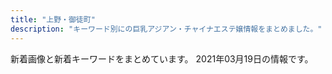 ```yaml
---
title: "上野・御徒町"
description: "キーワード別にの巨乳アジアン・チャイナエステ嬢情報をまとめました。"
---
```


新着画像と新着キーワードをまとめています。
2021年03月19日の情報です。

<DmmAffiliateIns />
<KeywordTable
  shops={
    [
    {
        "station": "\u6d45\u8349\u99c5",
        "img_links": [
            "http://www.iyashinoie.mensest.com/img/nav-006.png",
            "http://www.iyashinoie.mensest.com/img/tel.png",
            "http://www.iyashinoie.mensest.com/img/nav-002.png",
            "http://www.iyashinoie.mensest.com/img/stt.jpg",
            "http://www.iyashinoie.mensest.com/img/nav-004.png",
            "http://www.iyashinoie.mensest.com/files/003.jpg",
            "http://www.iyashinoie.mensest.com/img/stb.jpg",
            "http://www.iyashinoie.mensest.com/img/nav-003.png",
            "http://www.iyashinoie.mensest.com/img/nav-001.png",
            "http://www.iyashinoie.mensest.com/img/nav-005.png",
            "http://www.iyashinoie.mensest.com/img/top01.png",
            "http://www.iyashinoie.mensest.com/files/001.jpg",
            "http://www.iyashinoie.mensest.com/files/002.jpg"
        ],
        "name": "\u7652\u3057\u306e\u5bb6",
        "url": "http://www.iyashinoie.mensest.com/",
        "keywords": {
            "87": 1,
            "C": 1,
            "86": 2,
            "D": 2
        }
    },
    {
        "name": "\u7652\u3057\u5c4b",
        "url": "https://u-este.com/",
        "keywords": {},
        "station": "JR\u5fa1\u5f92\u753a\u99c5\u5317\u53e3",
        "img_links": []
    },
    {
        "url": "http://www.itoshii.tokyo/",
        "img_links": [],
        "keywords": {},
        "name": "\u30d5\u30a1\u30f3\u30bf\u30b8\u30fc",
        "station": "JR\u5fa1\u5f92\u753a\u99c5\u5317\u53e3"
    },
    {
        "img_links": [
            "http://tubakihime.link/_src/25669/2.jpg",
            "http://tubakihime.link/_src/25675/5.jpg",
            "http://tubakihime.link/_src/25931/img20210316144121946529.jpg",
            "http://tubakihime.link/_src/25923/wechatimg304.jpg",
            "http://tubakihime.link/_src/25929/wechatimg301.jpg",
            "http://tubakihime.link/_src/25667/1.jpg",
            "http://tubakihime.link/_src/25639/2.jpg",
            "http://tubakihime.link/_src/25652/img20210316144121947863.jpg",
            "http://tubakihime.link/_src/25651/wechatimg304.jpg",
            "http://tubakihime.link/_src/25689/cam.jpg",
            "http://tubakihime.link/_src/25673/4.jpg",
            "http://tubakihime.link/_src/25637/1.jpg",
            "http://tubakihime.link/_src/25688/cam.jpg",
            "http://tubakihime.link/_src/25709/wechatimg304.jpg",
            "http://tubakihime.link/_src/25853/img20210316144121946529.jpg",
            "http://tubakihime.link/_src/25711/img20210316144121947863.jpg",
            "http://tubakihime.link/_src/25680/cam.jpg",
            "http://tubakihime.link/_src/25645/5.jpg",
            "http://tubakihime.link/_src/25647/6.jpg",
            "http://tubakihime.link/_src/25932/img20210316144121946529.jpg",
            "http://tubakihime.link/_src/25695/wechatimg304.jpg",
            "http://tubakihime.link/_src/25935/wechatimg313.jpg",
            "http://tubakihime.link/_src/25925/img20210316144121947863.jpg",
            "http://tubakihime.link/_src/25749/img20210316144121946529.jpg",
            "http://tubakihime.link/_src/25677/6.jpg",
            "http://tubakihime.link/_src/25937/wechatimg318.png",
            "http://tubakihime.link/_src/25752/img20210316144121946529.jpg",
            "http://tubakihime.link/_src/25696/img20210316144121947863.jpg",
            "http://tubakihime.link/_src/25857/wechatimg301.jpg",
            "http://tubakihime.link/_src/25758/int2.png",
            "http://tubakihime.link/_src/25928/wechatimg301.jpg",
            "http://tubakihime.link/_src/25643/4.jpg",
            "http://tubakihime.link/_src/25854/cam.jpg",
            "http://tubakihime.link/_src/25918/wechatimg301.jpg",
            "http://tubakihime.link/_src/25924/wechatimg304.jpg",
            "http://tubakihime.link/_src/25671/3.jpg",
            "http://tubakihime.link/_src/25926/img20210316144121947863.jpg",
            "http://tubakihime.link/_src/25858/wechatimg301.jpg",
            "http://tubakihime.link/_src/25641/3.jpg"
        ],
        "name": "HEAVEN\u30fb\u30d8\u30d6\u30f3",
        "station": "\u6e6f\u5cf6\u99c52\u756a",
        "keywords": {},
        "url": "http://tubakihime.link/"
    },
    {
        "station": "\u6d45\u8349\u99c52\u756a\u51fa\u53e3",
        "name": "\u9db4",
        "url": "http://th20.com/turu/",
        "keywords": {
            "C": 7
        },
        "img_links": [
            "http://th20.com/turu/images/mobile.jpg"
        ]
    },
    {
        "keywords": {
            "C": 11,
            "84": 4,
            "87": 8,
            "D": 12,
            "86": 4
        },
        "station": "JR\u4e0a\u91ce\u99c5\u6d45\u8349\u53e3",
        "img_links": [
            "http://www.iyashinoie-ueno.com/files/014.jpg",
            "http://www.iyashinoie-ueno.com/images/end.jpg",
            "http://www.iyashinoie-ueno.com/files/019.jpg",
            "http://www.iyashinoie-ueno.com/files/019-02.jpg",
            "http://www.iyashinoie-ueno.com/images/newgirls_top.jpg",
            "http://www.iyashinoie-ueno.com/files/001-02.jpg",
            "http://www.iyashinoie-ueno.com/files/018-02.jpg",
            "http://www.iyashinoie-ueno.com/files/014-02.jpg",
            "http://www.iyashinoie-ueno.com/images/pick1.jpg",
            "http://www.iyashinoie-ueno.com/images/staff_top.jpg",
            "http://www.iyashinoie-ueno.com/files/001.jpg",
            "http://www.iyashinoie-ueno.com/images/top2.jpg",
            "http://www.iyashinoie-ueno.com/images/mobile.jpg",
            "http://www.iyashinoie-ueno.com/images/staff_top2.jpg",
            "http://www.iyashinoie-ueno.com/images/news_top.jpg",
            "http://www.iyashinoie-ueno.com/files/018.jpg"
        ],
        "name": "\u7652\u3057\u306e\u5bb6",
        "url": "http://www.iyashinoie-ueno.com/"
    },
    {
        "name": "\u6708\u514e \u30b2\u30c3\u30c8",
        "station": "JR\u5fa1\u5f92\u753a\u99c5\u5357\u53e3",
        "keywords": {
            "E": 1,
            "87": 1,
            "86": 3,
            "84": 1,
            "85": 5,
            "C": 3,
            "\u30bb\u30af\u30b7\u30fc": 3,
            "D": 4
        },
        "img_links": [
            "https://moon-rabbit.info/staffPhoto/b20201027003115.jpg",
            "https://moon-rabbit.info/staffPhoto/s20201027015914.jpg",
            "https://moon-rabbit.info/staffPhoto/s20201026233537.jpg",
            "https://moon-rabbit.info/images/returnBtn.png",
            "https://moon-rabbit.info/staffPhoto/s20201027011549.jpg",
            "https://moon-rabbit.info/staffPhoto/s20201201162931.jpg",
            "https://moon-rabbit.info/staffPhoto/b20201201162931.jpg",
            "https://moon-rabbit.info/images/store/04.jpg",
            "https://moon-rabbit.info/staffPhoto/s20201027015802.jpg",
            "https://moon-rabbit.info/images/store/02.jpg",
            "https://moon-rabbit.info/js/sliderLine/slide_next.png",
            "https://moon-rabbit.info/staffPhoto/s20210303032554.jpg",
            "https://moon-rabbit.info/staffPhoto/b20210213172102.jpg",
            "https://moon-rabbit.info/staffPhoto/b20210303032554.jpg",
            "https://moon-rabbit.info/staffPhoto/s20201213182803.jpg",
            "https://moon-rabbit.info/staffPhoto/s20201027004342.jpg",
            "https://moon-rabbit.info/staffPhoto/b20201027015914.jpg",
            "https://moon-rabbit.info/staffPhoto/s20201026232438.jpg",
            "https://moon-rabbit.info/staffPhoto/b20201027015802.jpg",
            "https://moon-rabbit.info/images/store/01.jpg",
            "https://moon-rabbit.info/staffPhoto/b20201027004342.jpg",
            "https://moon-rabbit.info/staffPhoto/b20210221135204.jpg",
            "https://moon-rabbit.info/staffPhoto/s20210217142434.jpg",
            "https://moon-rabbit.info/staffPhoto/s20201002155444.jpg",
            "https://moon-rabbit.info/staffPhoto/s20201027011627.jpg",
            "https://moon-rabbit.info/staffPhoto/s20210213172102.jpg",
            "https://moon-rabbit.info/images/mobile.jpg",
            "https://moon-rabbit.info/staffPhoto/s20210221135204.jpg",
            "https://moon-rabbit.info/staffPhoto/s20201026233328.jpg",
            "https://moon-rabbit.info/js/sliderLine/slide_prev.png",
            "https://moon-rabbit.info/uploadfiles/images/campaignMoonRabbitInfo.jpg",
            "https://moon-rabbit.info/staffPhoto/s20201027002208.jpg",
            "https://moon-rabbit.info/staffPhoto/s20201026233224.jpg",
            "https://moon-rabbit.info/staffPhoto/s20201027020357.jpg",
            "https://moon-rabbit.info/staffPhoto/b20201027002208.jpg",
            "https://moon-rabbit.info/images/store/03.jpg",
            "https://moon-rabbit.info/staffPhoto/b20201027011549.jpg",
            "https://moon-rabbit.info/staffPhoto/s20201027003115.jpg",
            "https://moon-rabbit.info/staffPhoto/b20201027020357.jpg",
            "https://moon-rabbit.info/staffPhoto/b20201213182803.jpg"
        ],
        "url": "https://moon-rabbit.info/"
    },
    {
        "station": "JR\u5fa1\u5f92\u753a\u99c5\u5357\u53e3",
        "keywords": {
            "85": 2,
            "90": 2,
            "84": 2
        },
        "img_links": [
            "http://www.okachi-mg.com/images/1.jpg",
            "https://okachi-mg.com/images/index_06.png",
            "http://www.okachi-mg.com/images/index_02.png",
            "http://www.okachi-mg.com/images/ks21-4.jpg",
            "http://www.okachi-mg.com/images/index_07.png",
            "https://okachi-mg.com/images/index_20.jpg",
            "https://okachi-mg.com/images/ks21-4.jpg",
            "https://okachi-mg.com/images/ks20-9.jpg",
            "https://okachi-mg.com/images/index_07.png",
            "https://okachi-mg.com/images/index_18.jpg",
            "https://okachi-mg.com/images/a0.jpg",
            "http://www.okachi-mg.com/images/ks20-9.jpg",
            "https://okachi-mg.com/images/4.jpg",
            "http://www.okachi-mg.com/images/index_20.jpg",
            "http://www.okachi-mg.com/images/index_05.png",
            "http://www.okachi-mg.com/images/index_19.jpg",
            "http://www.okachi-mg.com/images/index_06.png",
            "https://okachi-mg.com/images/index_09.png",
            "http://www.okachi-mg.com/images/ks20-17.jpg",
            "https://okachi-mg.com/images/index_05.png",
            "http://www.okachi-mg.com/images/esk1.jpg",
            "https://okachi-mg.com/images/index_08.png",
            "https://okachi-mg.com/images/index_02.png",
            "http://www.okachi-mg.com/images/4.jpg",
            "https://okachi-mg.com/images/1.jpg",
            "https://okachi-mg.com/images/index_19.jpg",
            "http://www.okachi-mg.com/images/index_18.jpg",
            "https://okachi-mg.com/images/index_03.png",
            "https://okachi-mg.com/images/ks20-9t.jpg",
            "http://www.okachi-mg.com/images/a0.jpg",
            "http://www.okachi-mg.com/images/index_09.png",
            "http://www.okachi-mg.com/images/ks20-9t.jpg",
            "http://www.okachi-mg.com/images/index_03.png",
            "http://www.okachi-mg.com/images/index_08.png",
            "https://okachi-mg.com/images/esk1.jpg",
            "https://okachi-mg.com/images/ks20-17.jpg"
        ],
        "name": "\u559c\u624b-\u304d\u3057\u3085-",
        "url": "https://okachi-mg.com/"
    },
    {
        "url": "https://www.ueno-assistant.com/",
        "keywords": {
            "86": 2,
            "85": 2,
            "90": 2
        },
        "name": "\u5973\u624b",
        "img_links": [
            "https://www.ueno-assistant.com/images/index_08.png",
            "http://www.ueno-assistant.com/images/4.jpg",
            "https://www.ueno-assistant.com/images/opbs21-4.jpg",
            "http://www.ueno-assistant.com/images/index_09.png",
            "http://www.ueno-assistant.com/images/opbs20-9.jpg",
            "https://www.ueno-assistant.com/images/index_09.png",
            "https://www.ueno-assistant.com/images/index_02.png",
            "http://www.ueno-assistant.com/images/index_20.jpg",
            "http://www.ueno-assistant.com/images/index_02.png",
            "http://www.ueno-assistant.com/images/1.jpg",
            "https://www.ueno-assistant.com/images/a0.jpg",
            "https://www.ueno-assistant.com/images/opbs20-17.jpg",
            "https://www.ueno-assistant.com/images/es21-1.jpg",
            "https://www.ueno-assistant.com/images/opbs21-4t.jpg",
            "http://www.ueno-assistant.com/images/index_06.png",
            "http://www.ueno-assistant.com/images/opbs20-17.jpg",
            "http://www.ueno-assistant.com/images/a0.jpg",
            "http://www.ueno-assistant.com/images/index_07.png",
            "https://www.ueno-assistant.com/images/index_07.png",
            "http://www.ueno-assistant.com/images/opbs21-4.jpg",
            "https://www.ueno-assistant.com/images/index_18.jpg",
            "https://www.ueno-assistant.com/images/index_05.png",
            "https://www.ueno-assistant.com/images/opbs20-9.jpg",
            "https://www.ueno-assistant.com/images/index_06.png",
            "http://www.ueno-assistant.com/images/index_03.png",
            "https://www.ueno-assistant.com/images/index_03.png",
            "http://www.ueno-assistant.com/images/index_08.png",
            "http://www.ueno-assistant.com/images/index_19.jpg",
            "https://www.ueno-assistant.com/images/4.jpg",
            "http://www.ueno-assistant.com/images/index_05.png",
            "https://www.ueno-assistant.com/images/index_20.jpg",
            "http://www.ueno-assistant.com/images/es21-1.jpg",
            "https://www.ueno-assistant.com/images/index_19.jpg",
            "https://www.ueno-assistant.com/images/1.jpg",
            "http://www.ueno-assistant.com/images/index_18.jpg",
            "http://www.ueno-assistant.com/images/opbs21-4t.jpg"
        ],
        "station": "JR\u4e0a\u91ce\u99c5\u6d45\u8349\u53e3"
    },
    {
        "url": "http://yura-kunitachi.xyz/",
        "station": "\u7530\u539f\u753a\u99c5\u30a8\u30ec\u30d9\u30fc\u30bf\u30fc\u53e3",
        "keywords": {},
        "name": "Rei",
        "img_links": [
            "http://yura-kunitachi.xyz/_src/53513935/wechatimg92.jpg",
            "http://yura-kunitachi.xyz/_src/53513931/wechatimg89.jpg",
            "http://yura-kunitachi.xyz/_src/53513943/navi_01.png",
            "http://yura-kunitachi.xyz/_src/53513942/3da7d3dc6ee4f2d3861295bdb20452b671deb86c6f4e442ebce1715dc06eb99e.jpg",
            "http://yura-kunitachi.xyz/_src/53513961/wechatimg97.jpg",
            "http://yura-kunitachi.xyz/_src/53513967/xxl_44c52558b2be4d61a2f879da7d157c31.jpg",
            "http://yura-kunitachi.xyz/_src/53513933/wechatimg90.jpg",
            "http://yura-kunitachi.xyz/_src/53513925/wechatimg8.jpg",
            "http://yura-kunitachi.xyz/_src/53513953/navi_06.png",
            "http://yura-kunitachi.xyz/_src/53513955/cam.jpg",
            "http://yura-kunitachi.xyz/_src/53513965/wechatimg81_20210306210100439.jpg",
            "http://yura-kunitachi.xyz/_src/53513945/navi_02.png",
            "http://yura-kunitachi.xyz/_src/53513957/wechatimg229.jpg",
            "http://yura-kunitachi.xyz/_src/53972968/wechatimg91.jpg",
            "http://yura-kunitachi.xyz/_src/53513910/5f5316158ec7f0d0727854410a5be46303a324b1fef3ef0de82fa8c4fe0f59d4.jpg",
            "http://yura-kunitachi.xyz/_src/53513929/wechatimg93.jpg",
            "http://yura-kunitachi.xyz/_src/53513963/wechatimg102.jpg",
            "http://yura-kunitachi.xyz/_src/53513949/navi_04.png",
            "http://yura-kunitachi.xyz/_src/53513951/navi_05.png",
            "http://yura-kunitachi.xyz/_src/53513959/137080-osd41m-772.jpg",
            "http://yura-kunitachi.xyz/_src/53513947/navi_03.png"
        ]
    },
    {
        "img_links": [
            "http://www.cocogarden.link/files/088-02.jpg",
            "http://www.cocogarden.link/files/037-02.jpg",
            "http://www.cocogarden.link/files/087.jpg",
            "http://www.cocogarden.link/images/s_staff.jpg",
            "http://www.cocogarden.link/files/075-03.jpg",
            "http://www.cocogarden.link/files/088.jpg",
            "http://www.cocogarden.link/files/080-02.jpg",
            "http://www.cocogarden.link/files/087-03.jpg",
            "http://www.cocogarden.link/files/059-03.jpg",
            "http://www.cocogarden.link/files/072.jpg",
            "http://www.cocogarden.link/files/086-02.jpg",
            "http://www.cocogarden.link/images/mobile.jpg",
            "http://www.cocogarden.link/files/058-03.jpg",
            "http://www.cocogarden.link/files/069-02.jpg",
            "http://www.cocogarden.link/files/076.jpg",
            "http://www.cocogarden.link/images/1.jpg",
            "http://www.cocogarden.link/images/s_pick.jpg",
            "http://www.cocogarden.link/images/top.jpg",
            "http://www.cocogarden.link/files/080-03.jpg",
            "http://www.cocogarden.link/files/037.jpg",
            "http://www.cocogarden.link/images/end1.png",
            "http://www.cocogarden.link/images/s_news.jpg",
            "http://www.cocogarden.link/files/059-02.jpg",
            "http://www.cocogarden.link/files/072-03.jpg",
            "http://www.cocogarden.link/files/069-03.jpg",
            "http://www.cocogarden.link/images/top1.jpg",
            "http://www.cocogarden.link/images/nbj3.jpg",
            "http://www.cocogarden.link/files/075.jpg",
            "http://www.cocogarden.link/files/075-02.jpg",
            "http://www.cocogarden.link/images/koko_200x40.png",
            "http://www.cocogarden.link/images/s_info.jpg",
            "http://www.cocogarden.link/files/076-02.jpg",
            "http://www.cocogarden.link/files/080.jpg",
            "http://www.cocogarden.link/files/088-03.jpg",
            "http://www.cocogarden.link/files/072-02.jpg",
            "http://www.cocogarden.link/files/037-03.jpg",
            "http://www.cocogarden.link/files/087-02.jpg",
            "http://www.cocogarden.link/files/059.jpg",
            "http://www.cocogarden.link/files/076-03.jpg",
            "http://www.cocogarden.link/files/086.jpg",
            "http://www.cocogarden.link/files/058.jpg",
            "http://www.cocogarden.link/files/086-03.jpg",
            "http://www.cocogarden.link/files/058-02.jpg",
            "http://www.cocogarden.link/files/069.jpg"
        ],
        "url": "http://www.cocogarden.link/",
        "keywords": {
            "D": 12,
            "G": 6,
            "87": 12,
            "86": 2,
            "F": 2,
            "88": 8,
            "E": 2
        },
        "name": "COCO-GARDEN",
        "station": "JR\u5fa1\u5f92\u753a\u99c5\u5317\u53e3"
    },
    {
        "station": "JR\u5fa1\u5f92\u753a\u99c5\u5317\u53e3",
        "name": "\u30b9\u30d1 \u30a2\u30e2\u30fc\u30ec",
        "url": "http://spa-amore.info/",
        "keywords": {
            "C": 1
        },
        "img_links": [
            "http://spa-amore.info/uploads/rubyes/2017/02/btn_top_01.png",
            "http://spa-amore.info/uploads/rubyes/2017/02/subvisual_contact.png",
            "http://spa-amore.info/uploads/rubyes/2018/06/bnr_side_041.png",
            "http://spa-amore.info/\thttp:/spa-amore.info/uploads/rubyes/2019/03/ivent2.jpeg",
            "http://spa-amore.info/uploads/rubyes/2017/02/img_info_06.png",
            "http://spa-amore.info/uploads/rubyes/2018/06/img_6484de79a84e589afe69cac1.jpg",
            "http://spa-amore.info/uploads/rubyes/2018/12/ad_7z8_720.png",
            "http://spa-amore.info/uploads/rubyes/2017/02/bnr_side_credit.png",
            "http://spa-amore.info/uploads/rubyes/2020/11/img_6654.jpg",
            "http://spa-amore.info/uploads/rubyes/2017/02/treatment.png",
            "http://spa-amore.info/uploads/rubyes/2018/12/ad-7z8-s.png",
            "http://spa-amore.info/uploads/rubyes/2019/07/img_4390.jpg",
            "http://spa-amore.info/uploads/rubyes/2019/10/img_5017.jpg",
            "http://spa-amore.info/uploads/rubyes/2017/02/icon_flower.png",
            "http://spa-amore.info/uploads/rubyes/2019/12/img_3761.jpg",
            "http://spa-amore.info/uploads/rubyes/2018/06/img_6526de79a84e589afe69cac1.jpg",
            "http://spa-amore.info/uploads/rubyes/2018/06/tel.jpg",
            "http://spa-amore.info/uploads/rubyes/2017/02/subvisual_info.png",
            "http://spa-amore.info/uploads/rubyes/images/p01.png",
            "http://spa-amore.info/uploads/rubyes/2020/03/lili.jpeg",
            "http://spa-amore.info/uploads/rubyes/2018/11/img_2998.png",
            "http://spa-amore.info/uploads/rubyes/2019/03/img_35012.jpg",
            "http://spa-amore.info/uploads/rubyes/2019/12/img_3766.jpg",
            "http://spa-amore.info/uploads/rubyes/2020/05/img_4838.jpg",
            "http://spa-amore.info/uploads/rubyes/2019/03/img_35011.jpg",
            "http://spa-amore.info/uploads/rubyes/2017/02/subvisual_reserve.png",
            "http://spa-amore.info/uploads/rubyes/2019/04/img_3767.jpg",
            "http://spa-amore.info/uploads/rubyes/2017/02/subvisual_enquete.png",
            "http://spa-amore.info/uploads/rubyes/2017/02/btn_top_02.png",
            "http://spa-amore.info/uploads/rubyes/2019/12/img_3765.jpg",
            "http://spa-amore.info/uploads/rubyes/2019/04/img_3768.jpg",
            "http://spa-amore.info/uploads/rubyes/2017/02/bnr_side_02.png",
            "http://spa-amore.info/uploads/rubyes/2018/06/img_6517de79a84e589afe69cac1.jpg",
            "http://spa-amore.info/uploads/rubyes/images/icon_flower.png",
            "http://spa-amore.info/uploads/rubyes/2019/12/img_3763.jpg",
            "http://spa-amore.info/uploads/rubyes/2017/02/img_info_04.png",
            "http://spa-amore.info/uploads/rubyes/2017/02/img_info_05.png",
            "http://spa-amore.info/uploads/rubyes/2017/02/img_info_01.png",
            "http://spa-amore.info/uploads/rubyes/2017/02/subvisual_link-1000x144.png",
            "http://spa-amore.info/uploads/rubyes/2017/02/bnr_side_01.png",
            "http://spa-amore.info/uploads/rubyes/2020/11/img_6655.jpg",
            "http://spa-amore.info/uploads/rubyes/2018/06/wechatimg111.jpeg",
            "http://spa-amore.info/uploads/rubyes/images/no-photo.jpg",
            "http://spa-amore.info/uploads/rubyes/2017/02/btn_top_03.png",
            "http://spa-amore.info/uploads/rubyes/2017/02/bnr_side_05.png",
            "http://spa-amore.info/uploads/rubyes/2018/06/img_6509de79a84e589afe69cac1.jpg",
            "http://spa-amore.info/uploads/rubyes/2019/10/img_4995.jpg",
            "http://spa-amore.info/uploads/rubyes/images/subvisual_staff.png",
            "http://spa-amore.info/uploads/rubyes/2017/02/subvisual_magazine.png",
            "http://spa-amore.info/uploads/rubyes/2017/02/bnr_side_03.png",
            "http://spa-amore.info/uploads/rubyes/2017/02/img_info_03.png",
            "http://spa-amore.info/uploads/rubyes/2017/03/img_bnr_concept.png",
            "http://spa-amore.info/uploads/rubyes/2017/02/subvisual_qa.png",
            "http://spa-amore.info/uploads/rubyes/2017/02/img_info_02.png",
            "http://spa-amore.info/uploads/rubyes/2017/02/wifi.jpg",
            "http://spa-amore.info/uploads/rubyes/2020/01/img_5610-1919x2560.jpg",
            "http://spa-amore.info/uploads/rubyes/2020/12/img_6829.jpg",
            "http://spa-amore.info/uploads/rubyes/2017/02/subvisual_link.png",
            "http://spa-amore.info/uploads/rubyes/2019/10/img_4997.jpg"
        ]
    },
    {
        "station": "\u6e6f\u5cf6\u99c5",
        "keywords": {
            "D": 16,
            "85": 8,
            "86": 24,
            "E": 8
        },
        "img_links": [
            "http://lena.este.work/2/uploadimg/1616028039.jpg",
            "http://lena.este.work/head.jpg",
            "http://lena.este.work/2/uploadimg/1606782448.jpeg",
            "http://lena.este.work/2/uploadimg/1583138243.jpg",
            "http://lena.este.work/ta.png",
            "http://lena.este.work/news.png",
            "http://lena.este.work/staff_t.jpg",
            "http://lena.este.work/sys2.png",
            "http://lena.este.work/s1.png",
            "http://lena.este.work/2/uploadimg/1557998297.jpeg",
            "http://lena.este.work/2/uploadimg/1615703547.jpg",
            "http://lena.este.work/2/uploadimg/1616028017.jpg",
            "http://lena.este.work/tel.jpg",
            "http://lena.este.work/interior_t.png",
            "http://lena.este.work/2/uploadimg/1615703699.jpg"
        ],
        "name": "\u30a2\u30ed\u30de \u3072\u307e\u308f\u308a",
        "url": "http://lena.este.work/"
    },
    {
        "img_links": [
            "http://www.sh-riraku107.xyz/picture/link_1_4214_154523611765195.jpg",
            "http://www.sh-riraku107.xyz/uploads/190726/1-1ZH61G359B9.jpg",
            "http://www.sh-riraku107.xyz/uploads/190726/1-1ZH61G444a2.jpg",
            "http://www.sh-riraku107.xyz/uploads/190726/1-1ZH61G224459.jpg",
            "http://www.sh-riraku107.xyz/uploads/191203/1-191203131R1257.jpg",
            "http://www.sh-riraku107.xyz/uploads/201210/1-201210140639549.jpg",
            "http://www.sh-riraku107.xyz/uploads/201210/1-201210140K4F7.jpg",
            "http://www.sh-riraku107.xyz/uploads/200915/1-20091515002JQ.jpg",
            "http://www.sh-riraku107.xyz/picture/head_3_4214_1545028158650128.jpg",
            "http://www.sh-riraku107.xyz/uploads/191028/1-19102PQ142352.jpg",
            "http://www.sh-riraku107.xyz/uploads/190930/1-1Z9301H0432Z.jpg",
            "http://www.sh-riraku107.xyz/uploads/190726/1-1ZH61G3011R.jpg",
            "http://www.sh-riraku107.xyz/picture/head_2_4214_1545028158383139.jpg",
            "http://www.sh-riraku107.xyz/uploads/201210/1-201210140AV35.jpg",
            "http://www.sh-riraku107.xyz/uploads/200915/1-20091515001J63.jpg",
            "http://www.sh-riraku107.xyz/uploads/190811/1-1ZQ1215612530.jpg",
            "http://www.sh-riraku107.xyz/uploads/201210/1-201210140H2S5.jpg",
            "http://www.sh-riraku107.xyz/picture/head_1_4214_1545019611484252.jpg",
            "http://www.sh-riraku107.xyz/uploads/201210/1-201210140I61V.jpg"
        ],
        "url": "http://www.sh-riraku107.xyz/",
        "station": "\u7530\u539f\u753a\u99c53\u756a\u51fa\u53e3",
        "name": "AOI",
        "keywords": {
            "D": 12,
            "C": 6,
            "85": 48,
            "86": 6
        }
    },
    {
        "station": "JR\u5fa1\u5f92\u753a\u99c5\u5357\u53e3",
        "img_links": [
            "http://ruana.work/img/kora1.jpg",
            "http://ruana.work/images/2.jpg",
            "http://ruana.work/images/6.jpg",
            "http://ruana.work/images/sys2.jpg",
            "http://ruana.work/images/3.jpg",
            "http://ruana.work/images/ac2.jpg",
            "http://ruana.work/images/tel.jpg",
            "http://ruana.work/img/mimi1.jpg",
            "http://ruana.work/img/ran1.jpg",
            "http://ruana.work/images/12.jpg",
            "http://ruana.work/images/head.jpg",
            "http://ruana.work/img/aki1.jpg",
            "http://ruana.work/images/4.jpg",
            "http://ruana.work/images/5.jpg",
            "http://ruana.work/images/staff_t.jpg",
            "http://ruana.work/img/momo1.jpg",
            "http://ruana.work/images/int2.jpg",
            "http://ruana.work/img/hitomi1.jpg",
            "http://ruana.work/images/1.jpg",
            "http://ruana.work/images/news.jpg",
            "http://ruana.work/img/moe1.jpg",
            "http://ruana.work/img/sakura1.jpg",
            "http://ruana.work/images/mobile.jpg",
            "http://ruana.work/images/rec.jpg",
            "http://ruana.work/images/7.jpg",
            "http://ruana.work/images/int1.jpg",
            "http://ruana.work/images/interior_t.jpg",
            "http://ruana.work/images/ac1.jpg",
            "http://ruana.work/images/sys1.jpg"
        ],
        "url": "http://ruana.work/",
        "keywords": {},
        "name": "\u30a8\u30f3\u30c8\u30ea\u30fc"
    },
    {
        "img_links": [
            "http://es-en.info/sp/images/sys1.jpg",
            "http://es-en.info/sp/staff/hitomi.jpg",
            "http://es-en.info/images/rem.jpg",
            "http://es-en.info/img/natumi.jpg",
            "http://es-en.info/img/natumi1.jpg",
            "http://es-en.info/sp/images/top.jpg",
            "http://es-en.info/img/zb.jpg",
            "http://es-en.info/sp/images/head.jpg",
            "http://es-en.info/images/sm.jpg",
            "http://es-en.info/img/yuyu.jpg",
            "http://es-en.info/img/hitomi1.jpg",
            "http://es-en.info/images/sys1.png",
            "http://es-en.info/images/11.jpg",
            "http://es-en.info/img/yuki.jpg",
            "http://es-en.info/images/staff_t.jpg",
            "http://es-en.info/sp/img/natumi1.jpg",
            "http://es-en.info/sp/images/rec2.png",
            "http://es-en.info/images/mobile.jpg",
            "http://es-en.info/sp/images/sisu.png",
            "http://es-en.info/sp/menu/interior.jpg",
            "http://es-en.info/sp/images/staff_t.png",
            "http://es-en.info/sp/img/yuki1.jpg",
            "http://es-en.info/sp/images/topgirl.jpg",
            "http://es-en.info/sp/menu/staff.jpg",
            "http://es-en.info/sp/images/tel.jpg",
            "http://es-en.info/images/12.jpg",
            "http://es-en.info/sp/images/int1.jpg",
            "http://es-en.info/sp/images/sys4.png",
            "http://es-en.info/img/yuyu1.jpg",
            "http://es-en.info/sp/images/rec3.png",
            "http://es-en.info/sp/menu/top.jpg",
            "http://es-en.info/sp/images/sys3.jpg",
            "http://es-en.info/images/interior_t.jpg",
            "http://es-en.info/images/info.png",
            "http://es-en.info/sp/images/news.jpg",
            "http://es-en.info/images/interior.png",
            "http://es-en.info/images/9.jpg",
            "http://es-en.info/images/7.jpg",
            "http://es-en.info/sp/images/int3.jpg",
            "http://es-en.info/sp/images/int2.jpg",
            "http://es-en.info/sp/images/sys2.jpg",
            "http://es-en.info/sp/img/yuyu1.jpg",
            "http://es-en.info/sp/images/newsb.png",
            "http://es-en.info/sp/images/ac1.jpg",
            "http://es-en.info/sp/images/int1.png",
            "http://es-en.info/images/news.jpg",
            "http://es-en.info/sp/images/footer.jpg",
            "http://es-en.info/sp/img/hitomi1.jpg",
            "http://es-en.info/images/head.jpg",
            "http://es-en.info/sp/images/time.png",
            "http://es-en.info/sp/staff/yuki.jpg",
            "http://es-en.info/sp/images/interior_t.png",
            "http://es-en.info/sp/images/pc.jpg",
            "http://es-en.info/img/yuki1.jpg",
            "http://es-en.info/sp/staff/yuyu.jpg",
            "http://es-en.info/sp/images/sisu_t.jpg",
            "http://es-en.info/sp/images/rec1.png",
            "http://es-en.info/sp/staff/natumi.jpg",
            "http://es-en.info/img/hitomi.jpg"
        ],
        "name": "\u5b89\u5fc3\u5802",
        "url": "http://es-en.info/",
        "station": "JR\u5fa1\u5f92\u753a\u99c5\u5357\u53e3",
        "keywords": {
            "87": 1
        }
    },
    {
        "img_links": [
            "http://www.sh-riraks.xyz/uploads/201130/1-20113013311Rc.jpg",
            "http://www.sh-riraks.xyz/uploads/201130/1-201130133129441.jpg",
            "http://www.sh-riraks.xyz/img/ttl_staff.png",
            "http://www.sh-riraks.xyz/uploads/201130/1-201130132942Y6.jpg",
            "http://www.sh-riraks.xyz/uploads/201130/1-201130133145E0.jpg",
            "http://www.sh-riraks.xyz/uploads/180521/1-1P52116495SC.jpg",
            "http://www.sh-riraks.xyz/img/ttl_wnew.png",
            "http://www.sh-riraks.xyz/img/ttl_pickup.png",
            "http://www.sh-riraks.xyz/uploads/200617/1-20061G54ZQ14.jpg",
            "http://www.sh-riraks.xyz/uploads/191015/1-1910151T03I48.jpg",
            "http://www.sh-riraks.xyz/img/ttl_mobile.png",
            "http://www.sh-riraks.xyz/uploads/181001/1-1Q001142T6406.jpg",
            "http://www.sh-riraks.xyz/uploads/allimg/180604/1-1P60410212A02.jpg",
            "http://www.sh-riraks.xyz/uploads/190611/1-1Z611153S2561.jpg",
            "http://www.sh-riraks.xyz/uploads/201130/1-201130132956292.jpg",
            "http://www.sh-riraks.xyz/uploads/181001/1-1Q001142IB48.jpg",
            "http://www.sh-riraks.xyz/uploads/201130/1-201130133215X9.jpg",
            "http://www.sh-riraks.xyz/uploads/180521/1-1P5211649103K.jpg",
            "http://www.sh-riraks.xyz/uploads/200617/1-20061G54TIb.jpg",
            "http://www.sh-riraks.xyz/uploads/201130/1-201130133029220.jpg",
            "http://www.sh-riraks.xyz/uploads/200617/1-20061G54941Z9.jpg",
            "http://www.sh-riraks.xyz/uploads/201130/1-201130133012441.jpg",
            "http://www.sh-riraks.xyz/img/ttl_girls.png",
            "http://www.sh-riraks.xyz/uploads/201130/1-201130133045611.jpg",
            "http://www.sh-riraks.xyz/uploads/200107/1-20010F92019226.jpg"
        ],
        "url": "http://www.sh-riraks.xyz/",
        "station": "JR\u5fa1\u5f92\u753a\u99c5\u5357\u53e3",
        "keywords": {
            "C": 17
        },
        "name": "\u5922\u306e\u8776\u3005"
    },
    {
        "url": "https://jouga.info/",
        "img_links": [
            "https://jouga.info/images/mobile.jpg",
            "https://jouga.info/staffPhoto/b20210308152021.jpg",
            "https://jouga.info/staffPhoto/b20210308212945.jpg",
            "https://jouga.info/staffPhoto/b20210318191020.jpg",
            "https://jouga.info/staffPhoto/b20210226100713.jpg",
            "https://jouga.info/staffPhoto/b20210226100911.jpg",
            "https://jouga.info/staffPhoto/s20210318191020.jpg",
            "https://jouga.info/js/sliderLine/slide_next.png",
            "https://jouga.info/js/sliderLine/slide_prev.png",
            "https://jouga.info/images/store/02.jpg",
            "https://jouga.info/images/store/03.jpg",
            "https://jouga.info/images/store/04.jpg",
            "https://jouga.info/staffPhoto/s20210308152021.jpg",
            "https://jouga.info/staffPhoto/s20210226100911.jpg",
            "https://jouga.info/images/returnBtn.png",
            "https://jouga.info/staffPhoto/s20210226101735.jpg",
            "https://jouga.info/staffPhoto/b20210226101735.jpg",
            "https://jouga.info/staffPhoto/s20210226100713.jpg",
            "https://jouga.info/images/store/01.jpg",
            "https://jouga.info/staffPhoto/s20210308212945.jpg",
            "https://jouga.info/staffPhoto/b20210307150252.jpg",
            "https://jouga.info/uploadfiles/images/campaignJougaInfo.jpg",
            "https://jouga.info/staffPhoto/s20210307150252.jpg"
        ],
        "station": "JR\u5fa1\u5f92\u753a\u99c5\u5357\u53e3",
        "keywords": {
            "86": 4,
            "85": 3,
            "D": 1,
            "C": 1
        },
        "name": "\u5ae6\u5a25\uff5eJOGA\uff5e"
    },
    {
        "station": "JR\u5fa1\u5f92\u753a\u99c5\u5317\u53e3",
        "img_links": [
            "http://o-lucky.work/sp/images/sys2.jpg",
            "http://o-lucky.work/staff/sakura.jpg",
            "http://o-lucky.work/sp/images/newsb.jpg",
            "http://o-lucky.work/img/yuyu1.jpg",
            "http://o-lucky.work/images/4.jpg",
            "http://o-lucky.work/staff/nana.jpg",
            "http://o-lucky.work/images/b2.jpg",
            "http://o-lucky.work/images/sm.jpg",
            "http://o-lucky.work/sp/staff/nana.jpg",
            "http://o-lucky.work/sp/img/koko1.jpg",
            "http://o-lucky.work/img/koko1.jpg",
            "http://o-lucky.work/images/sys2.jpg",
            "http://o-lucky.work/staff/kana.jpg",
            "http://o-lucky.work/sp/images/staff_t.jpg",
            "http://o-lucky.work/images/head.jpg",
            "http://o-lucky.work/sp/menu/top.jpg",
            "http://o-lucky.work/img/ruru1.jpg",
            "http://o-lucky.work/staff/koko.jpg",
            "http://o-lucky.work/sp/staff/koko.jpg",
            "http://o-lucky.work/images/news.jpg",
            "http://o-lucky.work/sp/img/nana1.jpg",
            "http://o-lucky.work/images/b1.jpg",
            "http://o-lucky.work/images/7.jpg",
            "http://o-lucky.work/images/3.jpg",
            "http://o-lucky.work/sp/images/b2.jpg",
            "http://o-lucky.work/images/b3.jpg",
            "http://o-lucky.work/sp/images/menu/top.jpg",
            "http://o-lucky.work/images/int2.jpg",
            "http://o-lucky.work/img/nana1.jpg",
            "http://o-lucky.work/images/interior_t.jpg",
            "http://o-lucky.work/sp/img/ruru1.jpg",
            "http://o-lucky.work/sp/images/rec1.jpg",
            "http://o-lucky.work/sp/img/yuyu1.jpg",
            "http://o-lucky.work/sp/staff/kana.jpg",
            "http://o-lucky.work/sp/menu/interior.jpg",
            "http://o-lucky.work/staff/sayaka.jpg",
            "http://o-lucky.work/sp/staff/sayaka.jpg",
            "http://o-lucky.work/images/tr.jpg",
            "http://o-lucky.work/sp/images/tel.jpg",
            "http://o-lucky.work/sp/images/int2.jpg",
            "http://o-lucky.work/images/1.jpg",
            "http://o-lucky.work/staff/yuyu.jpg",
            "http://o-lucky.work/staff/ruru.jpg",
            "http://o-lucky.work/images/mobile.jpg",
            "http://o-lucky.work/sp/images/footer.jpg",
            "http://o-lucky.work/sp/images/news.jpg",
            "http://o-lucky.work/images/staff_t.jpg",
            "http://o-lucky.work/sp/images/interior_t.jpg",
            "http://o-lucky.work/sp/images/topgirl.jpg",
            "http://o-lucky.work/sp/images/int4.jpg",
            "http://o-lucky.work/img/kana1.jpg",
            "http://o-lucky.work/sp/images/pc.jpg",
            "http://o-lucky.work/sp/staff/yuyu.jpg",
            "http://o-lucky.work/sp/images/sys1.jpg",
            "http://o-lucky.work/sp/staff/sakura.jpg",
            "http://o-lucky.work/sp/images/int3.jpg",
            "http://o-lucky.work/images/line.png",
            "http://o-lucky.work/sp/images/top.jpg",
            "http://o-lucky.work/images/6.jpg",
            "http://o-lucky.work/sp/img/kana1.jpg",
            "http://o-lucky.work/sp/images/head.jpg",
            "http://o-lucky.work/sp/images/int1.jpg",
            "http://o-lucky.work/sp/images/menu/staff.jpg",
            "http://o-lucky.work/sp/images/b3.jpg",
            "http://o-lucky.work/sp/images/sys3.jpg",
            "http://o-lucky.work/sp/images/b1.jpg",
            "http://o-lucky.work/sp/img/sayaka1.jpg",
            "http://o-lucky.work/images/8.jpg",
            "http://o-lucky.work/sp/menu/staff.jpg",
            "http://o-lucky.work/sp/images/ac1.jpg",
            "http://o-lucky.work/images/int1.jpg",
            "http://o-lucky.work/images/5.jpg",
            "http://o-lucky.work/sp/img/sakura1.jpg",
            "http://o-lucky.work/sp/staff/ruru.jpg",
            "http://o-lucky.work/images/sys1.jpg",
            "http://o-lucky.work/img/sayaka1.jpg",
            "http://o-lucky.work/img/sakura1.jpg"
        ],
        "url": "http://o-lucky.work/",
        "name": "Lucky \u30e9\u30c3\u30ad\u30fc",
        "keywords": {}
    },
    {
        "img_links": [
            "http://zoey.mssg.jp/images/home/top.jpg",
            "http://zoey.mssg.jp/images/top/top_03.jpg",
            "http://zoey.mssg.jp/images/top/top_06.jpg",
            "http://zoey.mssg.jp/images/top/top_04.jpg",
            "http://zoey.mssg.jp/images/staff_image/staf_010a.jpg",
            "http://zoey.mssg.jp/images/page_top.png",
            "http://zoey.mssg.jp/images/top/top_01.jpg",
            "http://zoey.mssg.jp/images/top/top_08.png",
            "http://zoey.mssg.jp/images/top/top_05.jpg",
            "http://zoey.mssg.jp/images/top/top_02.jpg"
        ],
        "name": "ZOEY \u30be\u30fc\u30a4",
        "station": "JR\u5fa1\u5f92\u753a\u99c5\u5357\u53e3",
        "keywords": {},
        "url": "http://zoey.mssg.jp"
    },
    {
        "name": "CoCo-Arashi",
        "img_links": [
            "http://www.a-side.com/ad/koko/include/banner/koko_200x40.png",
            "https://cc-tokyo.xyz/images/barInfo.jpg",
            "https://cc-tokyo.xyz/images/barSystem.jpg",
            "https://cc-tokyo.xyz/therapist/yuri1.jpg",
            "https://cc-tokyo.xyz/therapist/momoka1.jpg",
            "https://cc-tokyo.xyz/images/barAccess.jpg",
            "https://cc-tokyo.xyz/images/barLink.jpg",
            "https://cc-tokyo.xyz/banner/88x31.jpg",
            "https://cc-tokyo.xyz/images/barTherapist.jpg",
            "https://cc-tokyo.xyz/therapist/minami1.jpg",
            "https://cc-tokyo.xyz/therapist/mai1.jpg",
            "https://cc-tokyo.xyz/therapist/emi1.jpg",
            "https://cc-tokyo.xyz/images/concept.jpg",
            "https://cc-tokyo.xyz/therapist/moe1.jpg",
            "https://cc-tokyo.xyz/therapist/mari1.jpg",
            "https://cc-tokyo.xyz/therapist/comingSoon.jpg",
            "https://cc-tokyo.xyz/banner/468x60.jpg",
            "https://cc-tokyo.xyz/images/barProfile.jpg",
            "https://cc-tokyo.xyz/images/magazine.jpg",
            "https://cc-tokyo.xyz/therapist/yanyan1.jpg",
            "https://cc-tokyo.xyz/images/movie.jpg",
            "https://cc-tokyo.xyz/images/indexMap.jpg",
            "https://cc-tokyo.xyz/therapist/yui1.jpg",
            "https://cc-tokyo.xyz/room/1.jpg",
            "https://cc-tokyo.xyz/therapist/yuyu1.jpg",
            "https://cc-tokyo.xyz/images/coverGirlText.png",
            "https://cc-tokyo.xyz/therapist/saya1.jpg",
            "https://cc-tokyo.xyz/therapist/hinako1.jpg",
            "https://cc-tokyo.xyz/images/mobile.jpg"
        ],
        "station": "\u4e0a\u91ce\u99c5\u5e83\u5c0f\u8def\u53e3",
        "keywords": {
            "86": 13,
            "85": 23,
            "83": 3,
            "84": 3,
            "87": 6
        },
        "url": "https://cc-tokyo.xyz/"
    },
    {
        "name": "\u30de\u30ab\u30ed\u30f3",
        "img_links": [],
        "station": "JR\u5fa1\u5f92\u753a\u99c5\u5317\u53e3",
        "keywords": {},
        "url": "http://www.macaron.esjoho.com/"
    },
    {
        "station": "JR\u5fa1\u5f92\u753a\u99c5\u5357\u53e3",
        "name": "\u30a2\u30ed\u30de\u30d7\u30eb\u30e1\u30ea\u30a2",
        "keywords": {
            "C": 13,
            "G": 25,
            "E": 42,
            "D": 45
        },
        "img_links": [
            "http://plumeria.mensest.work/media/sites/24/2021/03/1615172497-img_top01.jpg",
            "http://plumeria.mensest.work/media/sites/24/2021/03/1615250898-020.jpg",
            "http://plumeria.mensest.work/media/sites/24/2021/03/1615518150-room3.jpg",
            "http://plumeria.mensest.work/media/sites/24/2021/03/1615514241-l.jpg",
            "http://plumeria.mensest.work/media/sites/24/2021/03/1615250277-040.jpg",
            "http://plumeria.mensest.work/media/sites/24/2021/03/1615250789-030.jpg",
            "http://plumeria.mensest.work/media/sites/24/2021/03/1615769442-3000.png",
            "http://plumeria.mensest.work/media/sites/24/2021/03/1615251116-070.jpg",
            "http://plumeria.mensest.work/media/sites/24/2021/03/1615249989-060.jpg",
            "http://plumeria.mensest.work/media/sites/24/2021/03/1615514231-t.jpg",
            "http://plumeria.mensest.work/media/sites/24/2021/03/1615518147-room2.jpg",
            "http://plumeria.mensest.work/media/sites/24/2021/03/1615518151-room4.jpg",
            "http://plumeria.mensest.work/media/sites/24/2021/03/1615514189-w.jpg",
            "http://plumeria.mensest.work/media/sites/24/2021/03/1615251006-010.jpg",
            "http://plumeria.mensest.work/media/sites/24/2021/03/1615518146-room1.jpg",
            "http://plumeria.mensest.work/media/sites/24/2021/03/1615974727-n.png",
            "http://plumeria.mensest.work/media/sites/24/2021/03/1615250116-050.jpg",
            "http://plumeria.mensest.work/media/sites/24/2021/03/1615967448-koko_200x40.png",
            "http://plumeria.mensest.work/media/sites/24/2021/03/1615634026-000.jpg",
            "http://plumeria.mensest.work/media/sites/24/elementor/thumbs/1615175401-tel-p3wcfynja2kyr1qk2qlez99567k2di8twvqqljedv0.png"
        ],
        "url": "http://plumeria.mensest.work/"
    },
    {
        "img_links": [
            "http://www.yumenokoi.masg.info/images/b-tel.png",
            "http://www.yumenokoi.masg.info/images/rsubt6.png",
            "http://www.yumenokoi.masg.info/files/010-02.jpg",
            "http://www.yumenokoi.masg.info/images/rsubt3.png",
            "http://www.yumenokoi.masg.info/files/009-02.jpg",
            "http://www.yumenokoi.masg.info/images/slider-img002.jpg",
            "http://www.yumenokoi.masg.info/files/002.jpg",
            "http://www.yumenokoi.masg.info/files/013.jpg",
            "http://www.yumenokoi.masg.info/files/021.jpg",
            "http://www.yumenokoi.masg.info/images/m2.jpg",
            "http://www.yumenokoi.masg.info/files/017.jpg",
            "http://www.yumenokoi.masg.info/images/m4.jpg",
            "http://www.yumenokoi.masg.info/files/021-02.jpg",
            "http://www.yumenokoi.masg.info/images/rsubt5.png",
            "http://www.yumenokoi.masg.info/files/018.jpg",
            "http://www.yumenokoi.masg.info/images/b-online.png",
            "http://www.yumenokoi.masg.info/files/008-02.jpg",
            "http://www.yumenokoi.masg.info/files/023.jpg",
            "http://www.yumenokoi.masg.info/images/m1.jpg",
            "http://www.yumenokoi.masg.info/files/009.jpg",
            "http://www.yumenokoi.masg.info/files/002-02.jpg",
            "http://www.yumenokoi.masg.info/photo_news/upimg/62718604587c46ab8f_0.jpg",
            "http://www.yumenokoi.masg.info/files/017-02.jpg",
            "http://www.yumenokoi.masg.info/files/025.jpg",
            "http://www.yumenokoi.masg.info/files/011-02.jpg",
            "http://www.yumenokoi.masg.info/images/m6.jpg",
            "http://www.yumenokoi.masg.info/files/013-02.jpg",
            "http://www.yumenokoi.masg.info/images/service/s03.jpg",
            "http://www.yumenokoi.masg.info/images/service/s01.jpg",
            "http://www.yumenokoi.masg.info/files/016-02.jpg",
            "http://www.yumenokoi.masg.info/images/service/s02.jpg",
            "http://www.yumenokoi.masg.info/files/006.jpg",
            "http://www.yumenokoi.masg.info/images/slider-img001.jpg",
            "http://www.yumenokoi.masg.info/images/service/s04.jpg",
            "http://www.yumenokoi.masg.info/files/006-02.jpg",
            "http://www.yumenokoi.masg.info/images/service/s06.jpg",
            "http://www.yumenokoi.masg.info/images/rsubt7.png",
            "http://www.yumenokoi.masg.info/images/rsubt1.png",
            "http://www.yumenokoi.masg.info/files/023-02.jpg",
            "http://www.yumenokoi.masg.info/files/026.jpg",
            "http://www.yumenokoi.masg.info/files/024-02.jpg",
            "http://www.yumenokoi.masg.info/files/011.jpg",
            "http://www.yumenokoi.masg.info/files/018-02.jpg",
            "http://www.yumenokoi.masg.info/images/rsubt4.png",
            "http://www.yumenokoi.masg.info/files/024.jpg",
            "http://www.yumenokoi.masg.info/images/service/s05.jpg",
            "http://www.yumenokoi.masg.info/images/m3.jpg",
            "http://www.yumenokoi.masg.info/files/015.jpg",
            "http://www.yumenokoi.masg.info/files/010.jpg",
            "http://www.yumenokoi.masg.info/images/tel2.png",
            "http://www.yumenokoi.masg.info/files/025-02.jpg",
            "http://www.yumenokoi.masg.info/files/016.jpg",
            "http://www.yumenokoi.masg.info/files/026-02.jpg",
            "http://www.yumenokoi.masg.info/images/rsubt2.png",
            "http://www.yumenokoi.masg.info/files/015-02.jpg",
            "http://www.yumenokoi.masg.info/photo_news/upimg/72260604eeb32e10a4_0.jpg",
            "http://www.yumenokoi.masg.info/files/008.jpg",
            "http://www.yumenokoi.masg.info/photo_news/upimg/351066018f0c247b28_0.jpg"
        ],
        "station": "JR\u5fa1\u5f92\u753a\u99c5\u5317\u53e3",
        "name": "\u5922\u306e\u604b",
        "url": "http://www.yumenokoi.masg.info/",
        "keywords": {
            "G": 23,
            "87": 40,
            "86": 29,
            "F": 6,
            "D": 57,
            "88": 23,
            "C": 6
        }
    },
    {
        "url": "http://for-you-ueno.com/",
        "keywords": {},
        "station": "JR\u4e0a\u91ce\u99c5\u6d45\u8349\u53e3",
        "img_links": [
            "http://for-you-ueno.com/lib/img/course.png",
            "http://for-you-ueno.com/lib/img/tel.png",
            "http://for-you-ueno.com/lib/img/course-ttl.png",
            "http://for-you-ueno.com/lib/img/cast2/img1.jpg",
            "http://for-you-ueno.com/lib/img/cast2/img1-s.jpg",
            "http://for-you-ueno.com/lib/img/recommend.png",
            "http://for-you-ueno.com/lib/img/cast1/img1-s.jpg",
            "http://for-you-ueno.com/lib/img/cast5/img1-s.jpg",
            "http://for-you-ueno.com/lib/img/cast3/img3.jpg",
            "http://for-you-ueno.com/lib/img/cast2/img3.jpg",
            "http://for-you-ueno.com/lib/img/plan.png",
            "http://for-you-ueno.com/lib/img/cast5/img3.jpg",
            "http://for-you-ueno.com/lib/img/cast3/img1.jpg",
            "http://for-you-ueno.com/lib/img/slide1.jpg",
            "http://for-you-ueno.com/lib/img/cast4/img2.jpg",
            "http://for-you-ueno.com/lib/img/cp-desc1.png",
            "http://for-you-ueno.com/lib/img/phone.png",
            "http://for-you-ueno.com/lib/img/cp-desc2sp.png",
            "http://for-you-ueno.com/lib/img/awa.png",
            "http://for-you-ueno.com/lib/img/open.png",
            "http://for-you-ueno.com/lib/img/deep.png",
            "http://for-you-ueno.com/lib/img/cast5/img2-s.jpg",
            "http://for-you-ueno.com/lib/img/aroma.png",
            "http://for-you-ueno.com/lib/img/cast1/img2.jpg",
            "http://for-you-ueno.com/lib/img/address.png",
            "http://for-you-ueno.com/lib/img/cast3/img2.jpg",
            "http://for-you-ueno.com/lib/img/ashiura.png",
            "http://for-you-ueno.com/lib/img/cast3/img1-s.jpg",
            "http://for-you-ueno.com/lib/img/gallery.png",
            "http://for-you-ueno.com/lib/img/cast1/img1.jpg",
            "http://for-you-ueno.com/lib/img/course2.png",
            "http://for-you-ueno.com/lib/img/cp-sub1.png",
            "http://for-you-ueno.com/lib/img/cast2/img2.jpg",
            "http://for-you-ueno.com/lib/img/cast3/img4-s.jpg",
            "http://for-you-ueno.com/lib/img/h1.png",
            "http://for-you-ueno.com/lib/img/other.png",
            "http://for-you-ueno.com/lib/img/cast5/img1.jpg",
            "http://for-you-ueno.com/lib/img/cast2/img4.jpg",
            "http://for-you-ueno.com/lib/img/cast5/img3-s.jpg",
            "http://for-you-ueno.com/lib/img/siatsu.png",
            "http://for-you-ueno.com/lib/img/course4.png",
            "http://for-you-ueno.com/lib/img/cast-ttl.png",
            "http://for-you-ueno.com/lib/img/cast2/img4-s.jpg",
            "http://for-you-ueno.com/lib/img/cast3/img2-s.jpg",
            "http://for-you-ueno.com/lib/img/course5.png",
            "http://for-you-ueno.com/lib/img/cp-desc1sp.png",
            "http://for-you-ueno.com/lib/img/cp-sub2.png",
            "http://for-you-ueno.com/lib/img/cast2/img2-s.jpg",
            "http://for-you-ueno.com/lib/img/cast4/img2-s.jpg",
            "http://for-you-ueno.com/lib/img/cast5/img2.jpg",
            "http://for-you-ueno.com/lib/img/cast4/img1-s.jpg",
            "http://for-you-ueno.com/lib/img/slide3.jpg",
            "http://for-you-ueno.com/lib/img/cast4/img1.jpg",
            "http://for-you-ueno.com/lib/img/info-ttl.png",
            "http://for-you-ueno.com/lib/img/course3.png",
            "http://for-you-ueno.com/lib/img/slide2.jpg",
            "http://for-you-ueno.com/lib/img/cast.png",
            "http://for-you-ueno.com/lib/img/cp-ttl.png",
            "http://for-you-ueno.com/lib/img/cast2/img3-s.jpg",
            "http://for-you-ueno.com/lib/img/plan-ttl.png",
            "http://for-you-ueno.com/lib/img/oil.png",
            "http://for-you-ueno.com/lib/img/cp-desc2.png",
            "http://for-you-ueno.com/lib/img/cast1/img2-s.jpg",
            "http://for-you-ueno.com/lib/img/cast3/img4.jpg",
            "http://for-you-ueno.com/lib/img/course1.png",
            "http://for-you-ueno.com/lib/img/cast3/img3-s.jpg"
        ],
        "name": "You and I*\u30e6\u30fc\uff06\u30a2\u30a4"
    },
    {
        "url": "http://chloe.est-u.com/",
        "keywords": {},
        "img_links": [
            "http://chloe.est-u.com/images/index_07.jpg",
            "http://chloe.est-u.com/images/cc.jpg",
            "http://chloe.est-u.com/images/index_14.jpg",
            "http://chloe.est-u.com/images/3.jpg",
            "http://chloe.est-u.com/images/a2.jpg",
            "http://chloe.est-u.com/images/a3.jpg",
            "http://chloe.est-u.com/images/a1.jpg",
            "http://chloe.est-u.com/images/index_03.jpg",
            "http://chloe.est-u.com/images/2.jpg",
            "http://chloe.est-u.com/images/index_01.jpg",
            "http://chloe.est-u.com/images/index_02.jpg",
            "http://chloe.est-u.com/images/s1.jpg"
        ],
        "station": "JR\u5fa1\u5f92\u753a\u99c5\u5357\u53e3",
        "name": "CHLOE"
    },
    {
        "name": "\u604b\u611b",
        "keywords": {},
        "url": "http://lian-ai.work/",
        "station": "JR\u5fa1\u5f92\u753a\u99c5\u5317\u53e3",
        "img_links": [
            "http://lian-ai.work/images/sys2.jpg",
            "http://lian-ai.work/staff/an.jpg",
            "http://lian-ai.work/img/an1.jpg",
            "http://lian-ai.work/images/2.jpg",
            "http://lian-ai.work/images/7.jpg",
            "http://lian-ai.work/img/mei1.jpg",
            "http://lian-ai.work/images/news.jpg",
            "http://lian-ai.work/images/3.jpg",
            "http://lian-ai.work/images/4.jpg",
            "http://lian-ai.work/img/akina2.jpg",
            "http://lian-ai.work/images/rec1.jpg",
            "http://lian-ai.work/staff/yuna.jpg",
            "http://lian-ai.work/images/int1.jpg",
            "http://lian-ai.work/images/interior_t.jpg",
            "http://lian-ai.work/images/mobile.jpg",
            "http://lian-ai.work/img/momoka1.jpg",
            "http://lian-ai.work/images/int2.jpg",
            "http://lian-ai.work/img/yuna1.jpg",
            "http://lian-ai.work/staff/momo.jpg",
            "http://lian-ai.work/images/rec2.jpg",
            "http://lian-ai.work/images/ta.jpg",
            "http://lian-ai.work/img/momo1.jpg",
            "http://lian-ai.work/images/tg.jpg",
            "http://lian-ai.work/images/1.jpg",
            "http://lian-ai.work/img/akina1.jpg",
            "http://lian-ai.work/staff/akina.jpg",
            "http://lian-ai.work/staff/nari.jpg",
            "http://lian-ai.work/img/nari1.jpg",
            "http://lian-ai.work/images/sys1.jpg",
            "http://lian-ai.work/images/6.jpg",
            "http://lian-ai.work/images/5.jpg",
            "http://lian-ai.work/staff/mei.jpg",
            "http://lian-ai.work/images/head.jpg",
            "http://lian-ai.work/staff/momoka.jpg",
            "http://lian-ai.work/images/staff_t.jpg"
        ]
    },
    {
        "img_links": [
            "http://biki-massage.work/sp/img/t-a.jpg",
            "http://biki-massage.work/img/sta4.jpg",
            "http://biki-massage.work/sp/img/cam.jpg",
            "http://biki-massage.work/sp/img/info.jpg",
            "http://biki-massage.work/sp/img/s6.jpg",
            "http://biki-massage.work/sp/img/t-r.jpg",
            "http://biki-massage.work/sp/img/add.jpg",
            "http://biki-massage.work/img/st4.jpg",
            "http://biki-massage.work/sp/img/s2.jpg",
            "http://biki-massage.work/img/s2.jpg",
            "http://biki-massage.work/img/s6.jpg",
            "http://biki-massage.work/img/fla2.jpg",
            "http://biki-massage.work/sp/img/p6.jpg",
            "http://biki-massage.work/img/sta3.jpg",
            "http://biki-massage.work/img/fla1.jpg",
            "http://biki-massage.work/sp/img/s5.jpg",
            "http://biki-massage.work/sp/img/sys.jpg",
            "http://biki-massage.work/sp/img/tel.jpg",
            "http://biki-massage.work/sp/img/pic.jpg",
            "http://biki-massage.work/img/sta6.jpg",
            "http://biki-massage.work/img/nos.jpg",
            "http://biki-massage.work/img/head.jpg",
            "http://biki-massage.work/img/sta1.jpg",
            "http://biki-massage.work/sp/img/s3.jpg",
            "http://biki-massage.work/sp/img/pc.jpg",
            "http://biki-massage.work/sp/img/p2.jpg",
            "http://biki-massage.work/img/mo.png",
            "http://biki-massage.work/sp/img/tit.jpg",
            "http://biki-massage.work/img/st6.jpg",
            "http://biki-massage.work/sp/img/t-o.jpg",
            "http://biki-massage.work/sp/img/t-t.jpg",
            "http://biki-massage.work/img/s4.jpg",
            "http://biki-massage.work/img/campian.jpg",
            "http://biki-massage.work/sp/img/botton.jpg",
            "http://biki-massage.work/img/st2.jpg",
            "http://biki-massage.work/img/botton.jpg",
            "http://biki-massage.work/sp/img/p3.jpg",
            "http://biki-massage.work/sp/img/time.jpg",
            "http://biki-massage.work/sp/img/t-s.jpg",
            "http://biki-massage.work/img/sta5.jpg",
            "http://biki-massage.work/sp/img/s4.jpg",
            "http://biki-massage.work/sp/img/s1.jpg",
            "http://biki-massage.work/img/fla3.jpg",
            "http://biki-massage.work/img/s3.jpg",
            "http://biki-massage.work/img/st3.jpg",
            "http://biki-massage.work/img/s5.jpg",
            "http://biki-massage.work/img/sta2.jpg",
            "http://biki-massage.work/img/s1.jpg",
            "http://biki-massage.work/img/st1.jpg",
            "http://biki-massage.work/img/st5.jpg"
        ],
        "keywords": {
            "E": 1,
            "83": 1,
            "87": 2,
            "86": 7,
            "C": 16,
            "D": 3,
            "88": 2
        },
        "name": "\u5a9a\u59eb\uff5e\u30d3\u30ad\uff5e",
        "url": "http://biki-massage.work/",
        "station": "JR\u5fa1\u5f92\u753a\u99c5\u5317\u53e3"
    },
    {
        "keywords": {
            "80": 1,
            "85": 1,
            "96": 1,
            "82": 1
        },
        "station": "JR\u5fa1\u5f92\u753a\u99c5\u5357\u53e3",
        "url": "http://miel.site",
        "name": "\u30a8\u30f3\u30b8\u30a7\u30eb",
        "img_links": [
            "http://miel.site/_src/29005337/_dsf6119.jpg",
            "http://miel.site/_src/32851154/10.pic.jpg",
            "http://miel.site/_src/29005371/smartselect_20190619-130437_wechat.jpg",
            "http://miel.site/_src/40140461/cam2.png",
            "http://miel.site/_src/29311234/_dsf6133.jpg",
            "http://miel.site/_src/29005260/news.png",
            "http://miel.site/_src/29311235/_dsf6135.jpg",
            "http://miel.site/_src/29005343/_dsf6130.jpg",
            "http://miel.site/_src/29005262/img20191121221515045946.png",
            "http://miel.site/_src/36895479/0bb834c5e1d56a0e10627c891433859.jpg",
            "http://miel.site/_src/46102608/fbe435955084a9c8c2e02b3bb62d2ef.jpg",
            "http://miel.site/_src/38481445/wechatimg177.jpg",
            "http://miel.site/_src/34912876/afb69b6314ccce2e8e5cad415547196_20191220104044273.jpg",
            "http://miel.site/_src/29005342/cam2.png",
            "http://miel.site/_src/36873111/_igp4288.jpg",
            "http://miel.site/_src/29005244/tel.png",
            "http://miel.site/_src/29005243/tel.png",
            "http://miel.site/_src/29005319/sign.png",
            "http://miel.site/_src/29005344/_dsf6125.jpg",
            "http://miel.site/_src/46102614/wechatimg176_20200107153650427.jpg",
            "http://miel.site/_src/29005376/smartselect_20190619-130437_wechat.jpg",
            "http://miel.site/_src/36891852/0bb834c5e1d56a0e10627c891433859.jpg",
            "http://miel.site/_src/38472503/wechatimg213.jpg",
            "http://miel.site/_src/36895485/52ab8d55af50aceb629a82f4d4e7387.jpg",
            "http://miel.site/_src/29510474/_dsf6125.jpg",
            "http://miel.site/_src/29005265/mobile.png",
            "http://miel.site/_src/34912875/afb69b6314ccce2e8e5cad415547196_20191220104044273.jpg",
            "http://miel.site/_src/29310699/_dsf6130.jpg",
            "http://miel.site/_src/29227656/_dsf6136.jpg",
            "http://miel.site/_src/29339021/_msk7930.jpg",
            "http://miel.site/_src/46102607/fbe435955084a9c8c2e02b3bb62d2ef.jpg",
            "http://miel.site/_src/29310698/_dsf6119.jpg",
            "http://miel.site/_src/29005361/wechatimg47.jpg",
            "http://miel.site/_src/33382135/smartselect_20190619-130437_wechat.jpg",
            "http://miel.site/_src/29005355/wechatimg47.jpg",
            "http://miel.site/_src/29005377/smartselect_20190619-130437_wechat.jpg",
            "http://miel.site/_src/38481438/wechatimg213.jpg",
            "http://miel.site/_src/36895484/52ab8d55af50aceb629a82f4d4e7387.jpg",
            "http://miel.site/_src/29312035/wechatimg43.jpg",
            "http://miel.site/_src/29339297/img20190123185245900589.png",
            "http://miel.site/_src/29311236/_dsf6136.jpg",
            "http://miel.site/_src/34912881/afb69b6314ccce2e8e5cad415547196_20191220104044273.jpg",
            "http://miel.site/_src/29312033/wechatimg44.jpg",
            "http://miel.site/_src/46102613/e3d9317697b9310640e097934adfc99.jpg",
            "http://miel.site/_src/29005247/index_09.png",
            "http://miel.site/_src/29005360/wechatimg47.jpg",
            "http://miel.site/_src/32618650/wechatimg47.jpg",
            "http://miel.site/_src/29005339/img20170112114741767461.png"
        ]
    },
    {
        "url": "https://20oasis.com/",
        "img_links": [
            "https://20oasis.com/images/14.jpg",
            "https://20oasis.com/images/1.jpg",
            "https://20oasis.com/images/4.jpg",
            "https://20oasis.com/images/a0.jpg",
            "https://20oasis.com/images/index_02.png",
            "https://20oasis.com/images/index_09.png",
            "https://20oasis.com/images/index_05.png",
            "https://20oasis.com/images/index_03.png",
            "https://20oasis.com/images/index_06.png",
            "https://20oasis.com/images/eso21-1.jpg",
            "https://20oasis.com/images/os21-5.jpg",
            "https://20oasis.com/images/os21-6.jpg",
            "https://20oasis.com/images/index_08.png",
            "https://20oasis.com/images/os21-8.jpg",
            "https://20oasis.com/images/os21-7.jpg",
            "https://20oasis.com/images/index_07.png",
            "https://20oasis.com/images/index_20.jpg"
        ],
        "name": "\u30aa\u30a2\u30b7\u30b9",
        "station": "JR\u4e0a\u91ce\u99c5\u5165\u8c37\u53e3",
        "keywords": {
            "99": 1,
            "85": 1,
            "98": 1,
            "90": 1
        }
    },
    {
        "keywords": {
            "D": 44,
            "\u30bb\u30af\u30b7\u30fc": 2,
            "F": 16
        },
        "name": "\u697d\u5712",
        "url": "https://ueno-mensesthe.com/",
        "station": "JR\u4e0a\u91ce\u99c5\u5165\u8c37\u53e3",
        "img_links": [
            "https://ueno-mensesthe.com/room/room-l9.jpg",
            "https://ueno-mensesthe.com/wp/wp-content/uploads/2021/02/mirai2.jpg",
            "https://ueno-mensesthe.com/wp/wp-content/uploads/2021/01/main-150x150.png",
            "https://ueno-mensesthe.com/wp/wp-content/uploads/2021/02/yuki.jpg",
            "https://ueno-mensesthe.com/footer/footer-staff.png",
            "https://ueno-mensesthe.com/wp/wp-content/uploads/2021/02/hina3.jpg",
            "https://ueno-mensesthe.com/footer/footer-tel.png",
            "https://ueno-mensesthe.com/room/room-l8.jpg",
            "https://ueno-mensesthe.com/room/room-l1.jpg",
            "https://ueno-mensesthe.com/wp/wp-content/uploads/2021/02/mirai1.jpg",
            "https://ueno-mensesthe.com/room/room-l10.jpg",
            "https://ueno-mensesthe.com/images/header3.png",
            "https://ueno-mensesthe.com/wp/wp-content/uploads/2021/02/yuki2.jpg",
            "https://ueno-mensesthe.com/images/top1.jpg",
            "https://ueno-mensesthe.com/wp/wp-content/uploads/2021/02/hana.jpg",
            "https://ueno-mensesthe.com/images/top2.jpg",
            "https://ueno-mensesthe.com/images/main.jpg",
            "https://ueno-mensesthe.com/footer/footer-line.png",
            "https://ueno-mensesthe.com/images/qrcode.png",
            "https://ueno-mensesthe.com/wp/wp-content/uploads/2021/02/hina2.jpg",
            "https://ueno-mensesthe.com/wp/wp-content/uploads/2021/02/hana2.jpg",
            "https://ueno-mensesthe.com/room/room-l2.jpg",
            "https://ueno-mensesthe.com/room/room-l3.jpg",
            "https://ueno-mensesthe.com/icon/twitter.png",
            "https://ueno-mensesthe.com/icon/facebook.png",
            "https://ueno-mensesthe.com/icon/line.png",
            "https://ueno-mensesthe.com/wp/wp-content/uploads/2021/01/main-300x244.png",
            "https://ueno-mensesthe.com/images/flower.png",
            "https://ueno-mensesthe.com/images/main-sp.jpg",
            "https://ueno-mensesthe.com/images/cos1.jpg",
            "https://ueno-mensesthe.com/images/clear.png",
            "https://ueno-mensesthe.com/room/room-l7.jpg",
            "https://ueno-mensesthe.com/images/cos2.jpg",
            "https://ueno-mensesthe.com/images/top0.jpg",
            "https://ueno-mensesthe.com/icon/yelp.png",
            "https://ueno-mensesthe.com/room/room-l4.jpg",
            "https://ueno-mensesthe.com/wp/wp-content/uploads/2021/02/hina.jpg",
            "https://ueno-mensesthe.com/images/top3.jpg"
        ]
    },
    {
        "url": "http://esthe-massage.black/",
        "name": "\u30ab\u30eb\u30de\u30ea\u30be\u30fc\u30c8\uff06\u30b9\u30d1",
        "keywords": {
            "C": 4,
            "E": 4,
            "82": 30,
            "D": 16,
            "84": 8,
            "89": 4
        },
        "img_links": [
            "http://esthe-massage.black/images/index_bn_01.jpg",
            "http://esthe-massage.black/images/tit4.png",
            "http://esthe-massage.black/images/cg1.jpg",
            "http://esthe-massage.black/images/cg2.jpg",
            "http://esthe-massage.black/images/tit5.png",
            "http://esthe-massage.black/images/cg5.jpg",
            "http://esthe-massage.black/images/sta8.jpg",
            "http://esthe-massage.black/images/sta7.jpg",
            "http://esthe-massage.black/images/index_an_05.jpg",
            "http://esthe-massage.black/images/cg7.jpg",
            "http://esthe-massage.black/images/te.png",
            "http://esthe-massage.black/images/top.jpg",
            "http://esthe-massage.black/images/cg12.jpg",
            "http://esthe-massage.black/images/index_bn_03.jpg",
            "http://esthe-massage.black/images/cg6.jpg",
            "http://esthe-massage.black/images/qr.jpg",
            "http://esthe-massage.black/images/index_an_01.jpg",
            "http://esthe-massage.black/images/tit2.png",
            "http://esthe-massage.black/images/sys03.jpg",
            "http://esthe-massage.black/images/cg10.jpg",
            "http://esthe-massage.black/images/sta1.jpg",
            "http://esthe-massage.black/images/sta11.jpg",
            "http://esthe-massage.black/images/index_bn_06.jpg",
            "http://esthe-massage.black/images/sta10.jpg",
            "http://esthe-massage.black/images/index_bn_02.jpg",
            "http://esthe-massage.black/images/acc.jpg",
            "http://esthe-massage.black/images/index_bn_05.jpg",
            "http://esthe-massage.black/images/index_an_02.jpg",
            "http://esthe-massage.black/images/cg3.jpg",
            "http://esthe-massage.black/images/sta5.jpg",
            "http://esthe-massage.black/images/cg4.jpg",
            "http://esthe-massage.black/images/sys01.jpg",
            "http://esthe-massage.black/images/link_3.jpg",
            "http://esthe-massage.black/images/tit1.png",
            "http://esthe-massage.black/images/sys02.jpg",
            "http://esthe-massage.black/images/index_an_06.jpg",
            "http://esthe-massage.black/images/index_an_03.jpg",
            "http://esthe-massage.black/images/cg8.jpg",
            "http://esthe-massage.black/images/sta3.jpg",
            "http://cdn.dino-es.com/images/logo/88x31DinoEs.png",
            "http://esthe-massage.black/images/sta6.jpg",
            "http://esthe-massage.black/images/index_an_04.jpg",
            "http://esthe-massage.black/images/sta12.jpg",
            "http://esthe-massage.black/images/cg11.jpg",
            "http://esthe-massage.black/images/sta2.jpg",
            "http://esthe-massage.black/images/footer.jpg"
        ],
        "station": "JR\u5fa1\u5f92\u753a\u99c5\u5357\u53e3"
    },
    {
        "name": "\u61a9",
        "img_links": [],
        "station": "JR\u5fa1\u5f92\u753a\u99c5\u5357\u53e3",
        "keywords": {},
        "url": "http://ikoi.ies.fun/"
    },
    {
        "url": "http://www.rosa-es.info/",
        "name": "\u6708\u591c",
        "station": "JR\u4e0a\u91ce\u99c5\u6d45\u8349\u53e3",
        "keywords": {
            "C": 2,
            "88": 1,
            "87": 1,
            "89": 1,
            "86": 2,
            "D": 4,
            "85": 1,
            "E": 6
        },
        "img_links": [
            "http://www.rosa-es.info/staff/yumi2.jpg",
            "http://www.rosa-es.info/img/pic/slide_1.jpg",
            "http://www.rosa-es.info/staff/koko.jpg",
            "http://www.rosa-es.info/staff/yuri1.jpg",
            "http://www.rosa-es.info/staff/nana.jpg",
            "http://www.rosa-es.info/staff/yuri2.jpg",
            "http://www.rosa-es.info/img/loader.png",
            "http://www.rosa-es.info/staff/rara.jpg",
            "http://www.rosa-es.info/staff/nana2.jpg",
            "http://www.rosa-es.info/img/pic/int3.jpg",
            "http://www.rosa-es.info/staff/rara1.jpg",
            "http://www.rosa-es.info/staff/yuri.jpg",
            "http://www.rosa-es.info/staff/rara2.jpg",
            "http://www.rosa-es.info/staff/koko1.jpg",
            "http://www.rosa-es.info/staff/koko2.jpg",
            "http://www.rosa-es.info/staff/yuki2.jpg",
            "http://www.rosa-es.info/staff/yuki.jpg",
            "http://www.rosa-es.info/img/pic/int4.jpg",
            "http://www.rosa-es.info/img/pic/int1.jpg",
            "http://www.rosa-es.info/staff/yuki1.jpg",
            "http://www.rosa-es.info/img/pic/int2.jpg",
            "http://www.rosa-es.info/staff/nana1.jpg",
            "http://www.rosa-es.info/staff/yumi1.jpg",
            "http://www.rosa-es.info/img/pic/slide_2.jpg",
            "http://www.rosa-es.info/staff/yumi.jpg"
        ]
    },
    {
        "url": "http://smile.ests.jp/",
        "keywords": {},
        "station": "JR\u5fa1\u5f92\u753a\u99c5\u5357\u53e3",
        "img_links": [],
        "name": "\u30b9\u30de\u30a4\u30eb"
    },
    {
        "url": "http://verybeauty.info/",
        "keywords": {
            "85": 1,
            "88": 2,
            "D": 1,
            "86": 2
        },
        "name": "\u862d\u82b1 \u30e9\u30f3\u30ab",
        "img_links": [
            "http://verybeauty.info/staffPhoto/s20201016143638.jpg",
            "http://verybeauty.info/staffPhoto/s20200531164502.jpg",
            "http://verybeauty.info/staffPhoto/b20191018113136.jpg",
            "http://verybeauty.info/staffPhoto/b20190404215411.jpg",
            "http://verybeauty.info/staffPhoto/b20170527134756.jpg",
            "http://verybeauty.info/images/store/05.jpg",
            "http://verybeauty.info/images/store/01.jpg",
            "http://verybeauty.info/js/sliderLine/slide_next.png",
            "http://verybeauty.info/staffPhoto/s20190405101938.jpg",
            "http://verybeauty.info/staffPhoto/s20170527134756.jpg",
            "http://verybeauty.info/staffPhoto/s20170527134149.jpg",
            "http://verybeauty.info/images/store/06.jpg",
            "http://verybeauty.info/staffPhoto/s20200118192201.jpg",
            "http://verybeauty.info/staffPhoto/b20200531164041.jpg",
            "http://verybeauty.info/staffPhoto/b20170527134149.jpg",
            "http://verybeauty.info/staffPhoto/s20200531164041.jpg",
            "http://verybeauty.info/staffPhoto/s20191018113136.jpg",
            "http://verybeauty.info/images/returnBtn.png",
            "http://verybeauty.info/images/store/02.jpg",
            "http://verybeauty.info/staffPhoto/b20201016143638.jpg",
            "http://verybeauty.info/images/mobile.jpg",
            "http://verybeauty.info/staffPhoto/s20190404215411.jpg",
            "http://verybeauty.info/js/sliderLine/slide_prev.png",
            "http://verybeauty.info/staffPhoto/s20201016143712.jpg"
        ],
        "station": "\u7530\u539f\u753a\u99c51\u756a\u51fa\u53e3"
    },
    {
        "img_links": [
            "http://taiwan-resort.com/img/honoka02.jpg",
            "http://taiwan-resort.com/img/corona-3.jpg",
            "http://taiwan-resort.com/img/mask05.jpg",
            "http://taiwan-resort.com/img/photo_01.jpg",
            "http://taiwan-resort.com/img/yuki.jpg",
            "http://taiwan-resort.com/img/emi001.jpg",
            "http://taiwan-resort.com/img/reina3.jpg",
            "http://taiwan-resort.com/img/mask04.jpg",
            "http://taiwan-resort.com/img/rei.jpg",
            "http://taiwan-resort.com/img/tel_img.png",
            "http://taiwan-resort.com/img/mask02.jpg",
            "http://taiwan-resort.com/img/head_img.png",
            "http://taiwan-resort.com/img/sara002.jpg",
            "http://taiwan-resort.com/img/corona-4.jpg",
            "http://taiwan-resort.com/img/mask03.jpg",
            "http://taiwan-resort.com/img/corona-5.jpg",
            "http://taiwan-resort.com/img/hina.jpg",
            "http://taiwan-resort.com/img/anna.png",
            "http://taiwan-resort.com/img/pagetop.png",
            "http://taiwan-resort.com/img/mask01.jpg",
            "http://taiwan-resort.com/img/topbg02.jpg",
            "http://taiwan-resort.com/img/corona-2.jpg",
            "http://taiwan-resort.com/img/mami002.png"
        ],
        "station": "JR\u5fa1\u5f92\u753a\u99c5\u5357\u53e3",
        "url": "http://taiwan-resort.com/",
        "keywords": {},
        "name": "\u53f0\u6e7e\u30ea\u30be\u30fc\u30c8"
    },
    {
        "station": "JR\u4e0a\u91ce\u99c5\u6d45\u8349\u53e3",
        "keywords": {},
        "url": "http://ueno-miyabi.work/",
        "img_links": [
            "http://ueno-miyabi.work/sp/images/tel.jpg",
            "http://ueno-miyabi.work/images/head.jpg",
            "http://ueno-miyabi.work/img/nana1.jpg",
            "http://ueno-miyabi.work/images/interior_t.jpg",
            "http://ueno-miyabi.work/sp/images/staff_t.jpg",
            "http://ueno-miyabi.work/sp/staff/nana.jpg",
            "http://ueno-miyabi.work/images/5.jpg",
            "http://ueno-miyabi.work/sp/images/2.png",
            "http://ueno-miyabi.work/images/sm.jpg",
            "http://ueno-miyabi.work/sp/images/newsb.png",
            "http://ueno-miyabi.work/images/rec1.png",
            "http://ueno-miyabi.work/img/yuyu1.jpg",
            "http://ueno-miyabi.work/sp/img/jun1.jpg",
            "http://ueno-miyabi.work/sp/img/jun2.jpg",
            "http://ueno-miyabi.work/img/jun2.jpg",
            "http://ueno-miyabi.work/images/4.jpg",
            "http://ueno-miyabi.work/sp/menu/top.jpg",
            "http://ueno-miyabi.work/sp/images/4.png",
            "http://ueno-miyabi.work/sp/images/ts.jpg",
            "http://ueno-miyabi.work/staff/ai.jpg",
            "http://ueno-miyabi.work/staff/yuyu.jpg",
            "http://ueno-miyabi.work/staff/haru.jpg",
            "http://ueno-miyabi.work/img/jun1.jpg",
            "http://ueno-miyabi.work/images/int1.jpg",
            "http://ueno-miyabi.work/sp/images/int2.jpg",
            "http://ueno-miyabi.work/sp/images/ac1.jpg",
            "http://ueno-miyabi.work/sp/img/haru2.jpg",
            "http://ueno-miyabi.work/sp/staff/yuyu.jpg",
            "http://ueno-miyabi.work/sp/img/yuyu2.jpg",
            "http://ueno-miyabi.work/sp/staff/jun.jpg",
            "http://ueno-miyabi.work/images/tg_t.jpg",
            "http://ueno-miyabi.work/images/rem.jpg",
            "http://ueno-miyabi.work/staff/jun.jpg",
            "http://ueno-miyabi.work/sp/images/rec2.jpg",
            "http://ueno-miyabi.work/sp/staff/ai.jpg",
            "http://ueno-miyabi.work/sp/img/haru1.jpg",
            "http://ueno-miyabi.work/sp/menu/staff.jpg",
            "http://ueno-miyabi.work/img/haru1.jpg",
            "http://ueno-miyabi.work/images/sys.png",
            "http://ueno-miyabi.work/img/yuyu2.jpg",
            "http://ueno-miyabi.work/sp/img/nana1.jpg",
            "http://ueno-miyabi.work/images/concept.png",
            "http://ueno-miyabi.work/sp/images/int1.jpg",
            "http://ueno-miyabi.work/sp/images/topgirl.jpg",
            "http://ueno-miyabi.work/images/tr.jpg",
            "http://ueno-miyabi.work/sp/images/5.png",
            "http://ueno-miyabi.work/images/staff_t.jpg",
            "http://ueno-miyabi.work/sp/img/yuyu1.jpg",
            "http://ueno-miyabi.work/sp/images/rec1.png",
            "http://ueno-miyabi.work/sp/images/3.png",
            "http://ueno-miyabi.work/sp/images/footer.jpg",
            "http://ueno-miyabi.work/staff/nana.jpg",
            "http://ueno-miyabi.work/sp/staff/haru.jpg",
            "http://ueno-miyabi.work/images/int2.jpg",
            "http://ueno-miyabi.work/images/b1.jpg",
            "http://ueno-miyabi.work/images/1.jpg",
            "http://ueno-miyabi.work/sp/images/sys.png",
            "http://ueno-miyabi.work/sp/images/news.jpg",
            "http://ueno-miyabi.work/img/ai1.jpg",
            "http://ueno-miyabi.work/images/2.jpg",
            "http://ueno-miyabi.work/sp/images/head.jpg",
            "http://ueno-miyabi.work/sp/images/1.png",
            "http://ueno-miyabi.work/img/haru2.jpg",
            "http://ueno-miyabi.work/sp/images/interior_t.jpg",
            "http://ueno-miyabi.work/sp/images/ta.jpg",
            "http://ueno-miyabi.work/images/news_t.jpg",
            "http://ueno-miyabi.work/images/newsb.png",
            "http://ueno-miyabi.work/images/ta.jpg",
            "http://ueno-miyabi.work/images/rec2.jpg",
            "http://ueno-miyabi.work/images/3.jpg",
            "http://ueno-miyabi.work/images/b2.jpg",
            "http://ueno-miyabi.work/sp/img/ai1.jpg"
        ],
        "name": "\u6975\u4e0a\u30e1\u30f3\u30ba\u30a8\u30b9\u30c6-\u96c5-"
    },
    {
        "name": "Estela SPA\uff5e\u30a8\u30b9\u30c6\u30e9\u30b9\u30d1",
        "url": "http://estelaspa.com/",
        "keywords": {
            "C": 7
        },
        "station": "JR\u5fa1\u5f92\u753a\u99c5\u5317\u53e3",
        "img_links": [
            "http://estelaspa.com/uploaded/girlinfo/13/G1_13_2.jpg",
            "http://estelaspa.com/img/system/4.jpg",
            "http://estelaspa.com/img/system/2.jpg",
            "http://estelaspa.com/img/system/etc.jpg",
            "http://estelaspa.com/img/rmenu/call_off.png",
            "http://estelaspa.com/img/access/key.jpg",
            "http://estelaspa.com/img/google_button.png",
            "http://estelaspa.com/img/rmenu/top_off.png",
            "http://estelaspa.com/img/system/3.jpg",
            "http://estelaspa.com/uploaded/girlinfo/14/G1_14_2.jpg",
            "http://estelaspa.com/uploaded/girlinfo/9/G2_9_3.jpg",
            "http://estelaspa.com/img/corona.png",
            "http://estelaspa.com/uploaded/girlinfo/12/G1_12_2.jpg",
            "http://img.es-navi.com/img/link/banners/s/000002.png",
            "http://estelaspa.com/uploaded/news/201201035405.jpg",
            "http://estelaspa.com/img/photo_button.png",
            "http://estelaspa.com/img/fmenu/call_off.png",
            "http://estelaspa.com/img/rmenu/staff_off.png",
            "http://estelaspa.com/img/system/card.jpg",
            "http://estelaspa.com/uploaded/girlinfo/16/G2_16_3.jpg",
            "http://estelaspa.com/img/room/1.png"
        ]
    },
    {
        "station": "JR\u5fa1\u5f92\u753a\u99c5\u5357\u53e3",
        "img_links": [
            "http://www.foryou-es.info/img/sia1.jpg",
            "http://www.foryou-es.info/img/honey3.jpg",
            "http://foryou-es.info/img/rora1.jpg",
            "http://www.foryou-es.info/i/img/kaori.jpg",
            "http://www.foryou-es.info/i/img/riko.jpg",
            "http://www.foryou-es.info/images/si.png",
            "http://www.foryou-es.info/sp/images/newsb.jpg",
            "http://www.foryou-es.info/sp/menu/staff.jpg",
            "http://foryou-es.info/img/sia1.jpg",
            "http://foryou-es.info/images/sa.jpg",
            "http://www.foryou-es.info/sp/menu/top.jpg",
            "http://www.foryou-es.info/images/blog.jpg",
            "http://www.foryou-es.info/sp/img/sara.png",
            "http://foryou-es.info/images/zy.png",
            "http://www.foryou-es.info/i/img/yui.jpg",
            "http://www.foryou-es.info/i/img/sara.jpg",
            "http://foryou-es.info/img/hina2.jpg",
            "http://www.foryou-es.info/images/interior_t.jpg",
            "http://www.foryou-es.info/sp/images/tel.jpg",
            "http://www.foryou-es.info/i/img/rora.jpg",
            "http://www.foryou-es.info/img/hina1.jpg",
            "http://foryou-es.info/images/tel.png",
            "http://www.foryou-es.info/images/rem.jpg",
            "http://foryou-es.info/images/mobile.jpg",
            "http://foryou-es.info/img/miki3.jpg",
            "http://www.foryou-es.info/img/sia3.jpg",
            "http://www.foryou-es.info/i/img/miki.jpg",
            "http://foryou-es.info/img/sia.png",
            "http://foryou-es.info/images/sirase.jpg",
            "http://foryou-es.info/img/miki2.jpg",
            "http://www.foryou-es.info/img/rora2.jpg",
            "http://www.foryou-es.info/sp/images/top.jpg",
            "http://foryou-es.info/img/rora4.jpg",
            "http://foryou-es.info/img/hina1.jpg",
            "http://www.foryou-es.info/sp/img/hina.png",
            "http://www.foryou-es.info/images/tp.png",
            "http://www.foryou-es.info/img/sara2.jpg",
            "http://www.foryou-es.info/sp/img/saki.png",
            "http://www.foryou-es.info/img/rora.png",
            "http://www.foryou-es.info/img/sia2.jpg",
            "http://www.foryou-es.info/sp/img/yui.png",
            "http://foryou-es.info/images/koko_200x40.png",
            "http://foryou-es.info/img/honey1.jpg",
            "http://www.foryou-es.info/sp/staff/yui.png",
            "http://www.foryou-es.info/sp/img/rora2.jpg",
            "http://www.foryou-es.info/images/sirase.jpg",
            "http://www.foryou-es.info/sp/images/news.png",
            "http://www.foryou-es.info/i/img/sia.jpg",
            "http://www.foryou-es.info/img/hina3.jpg",
            "http://foryou-es.info/img/miki.png",
            "http://www.foryou-es.info/img/sara.png",
            "http://www.foryou-es.info/i/img/seiko.jpg",
            "http://foryou-es.info/img/yui1.jpg",
            "http://foryou-es.info/images/tp.png",
            "http://www.foryou-es.info/img/saki1.jpg",
            "http://www.foryou-es.info/images/interior.jpg",
            "http://foryou-es.info/images/sm.jpg",
            "http://foryou-es.info/img/saki.png",
            "http://foryou-es.info/img/saki1.jpg",
            "http://foryou-es.info/img/hina4.jpg",
            "http://www.foryou-es.info/img/honey2.jpg",
            "http://www.foryou-es.info/sp/images/sm.jpg",
            "http://foryou-es.info/img/hina3.jpg",
            "http://foryou-es.info/img/sia2.jpg",
            "http://www.foryou-es.info/sp/img/honey3.jpg",
            "http://foryou-es.info/images/tt.png",
            "http://www.foryou-es.info/img/hina4.jpg",
            "http://www.foryou-es.info/i/img/hina.jpg",
            "http://www.foryou-es.info/images/news.jpg",
            "http://www.foryou-es.info/images/sa.jpg",
            "http://foryou-es.info/images/interior.jpg",
            "http://foryou-es.info/img/miki1.jpg",
            "http://www.foryou-es.info/images/staff_t.jpg",
            "http://www.foryou-es.info/img/sara3.jpg",
            "http://foryou-es.info/img/honey2.jpg",
            "http://foryou-es.info/img/riko1.jpg",
            "http://www.foryou-es.info/img/riko4.jpg",
            "http://foryou-es.info/images/interior1.png",
            "http://foryou-es.info/images/so.jpg",
            "http://www.foryou-es.info/img/sara1.jpg",
            "http://www.foryou-es.info/sp/img/riko1.jpg",
            "http://www.foryou-es.info/img/sia.png",
            "http://www.foryou-es.info/img/rora4.jpg",
            "http://www.foryou-es.info/sp/img/yui1.jpg",
            "http://www.foryou-es.info/sp/img/honey1.jpg",
            "http://foryou-es.info/images/news.jpg",
            "http://www.foryou-es.info/images/newface.jpg",
            "http://foryou-es.info/img/sara2.jpg",
            "http://www.foryou-es.info/sp/img/honey.png",
            "http://www.foryou-es.info/img/miki3.jpg",
            "http://foryou-es.info/img/seiko.png",
            "http://www.foryou-es.info/sp/staff/saki.png",
            "http://www.foryou-es.info/sp/img/miki.png",
            "http://foryou-es.info/images/blog.jpg",
            "http://www.foryou-es.info/sp/img/rora4.jpg",
            "http://www.foryou-es.info/sp/img/sara1.jpg",
            "http://foryou-es.info/img/sia3.jpg",
            "http://www.foryou-es.info/img/miki1.jpg",
            "http://www.foryou-es.info/sp/img/seiko.png",
            "http://foryou-es.info/img/saki2.jpg",
            "http://www.foryou-es.info/img/miki2.jpg",
            "http://www.foryou-es.info/img/yui1.jpg",
            "http://www.foryou-es.info/sp/img/riko.png",
            "http://foryou-es.info/images/ac.jpg",
            "http://www.foryou-es.info/img/sia4.jpg",
            "http://www.foryou-es.info/img/miki.png",
            "http://www.foryou-es.info/sp/img/rora1.jpg",
            "http://www.foryou-es.info/img/riko.png",
            "http://foryou-es.info/img/yui3.jpg",
            "http://foryou-es.info/img/sia4.jpg",
            "http://www.foryou-es.info/img/yui.png",
            "http://www.foryou-es.info/sp/images/pc.jpg",
            "http://www.foryou-es.info/images/koko_200x40.png",
            "http://foryou-es.info/img/saki3.jpg",
            "http://www.foryou-es.info/sp/images/ac2.jpg",
            "http://foryou-es.info/img/yui.png",
            "http://www.foryou-es.info/img/yui3.jpg",
            "http://www.foryou-es.info/img/hina2.jpg",
            "http://www.foryou-es.info/images/mobile.jpg",
            "http://www.foryou-es.info/images/interior1.png",
            "http://www.foryou-es.info/sp/images/ac3.jpg",
            "http://www.foryou-es.info/sp/img/yui3.jpg",
            "http://www.foryou-es.info/images/tt.png",
            "http://www.foryou-es.info/sp/img/sia.png",
            "http://www.foryou-es.info/sp/img/riko4.jpg",
            "http://foryou-es.info/img/rora.png",
            "http://www.foryou-es.info/sp/images/time.jpg",
            "http://www.foryou-es.info/i/img/honey.jpg",
            "http://foryou-es.info/img/rora3.jpg",
            "http://www.foryou-es.info/sp/images/newface.png",
            "http://www.foryou-es.info/sp/img/sara3.jpg",
            "http://www.foryou-es.info/img/rora3.jpg",
            "http://www.foryou-es.info/images/info.jpg",
            "http://foryou-es.info/images/info.jpg",
            "http://www.foryou-es.info/img/riko1.jpg",
            "http://foryou-es.info/img/yui2.jpg",
            "http://www.foryou-es.info/img/seiko.png",
            "http://www.foryou-es.info/img/riko2.jpg",
            "http://www.foryou-es.info/sp/img/rora.png",
            "http://www.foryou-es.info/sp/img/rora3.jpg",
            "http://www.foryou-es.info/img/riko3.jpg",
            "http://www.foryou-es.info/sp/img/riko3.jpg",
            "http://foryou-es.info/images/staff_t.jpg",
            "http://www.foryou-es.info/sp/img/honey2.jpg",
            "http://www.foryou-es.info/sp/img/sara2.jpg",
            "http://foryou-es.info/img/sara.png",
            "http://foryou-es.info/img/sara3.jpg",
            "http://www.foryou-es.info/images/so.jpg",
            "http://www.foryou-es.info/sp/menu/interior.jpg",
            "http://foryou-es.info/img/riko4.jpg",
            "http://www.foryou-es.info/img/saki2.jpg",
            "http://www.foryou-es.info/img/honey1.jpg",
            "http://www.foryou-es.info/sp/img/riko2.jpg",
            "http://www.foryou-es.info/images/zy.png",
            "http://www.foryou-es.info/img/hina.png",
            "http://www.foryou-es.info/sp/images/ac1.jpg",
            "http://www.foryou-es.info/sp/images/staff_t.jpg",
            "http://www.foryou-es.info/img/honey.png",
            "http://foryou-es.info/img/rora2.jpg",
            "http://www.foryou-es.info/images/sm.jpg",
            "http://www.foryou-es.info/sp/images/head.jpg",
            "http://foryou-es.info/images/rem.jpg",
            "http://foryou-es.info/img/riko.png",
            "http://www.foryou-es.info/images/tel.png",
            "http://foryou-es.info/img/sara1.jpg",
            "http://www.foryou-es.info/img/yui2.jpg",
            "http://foryou-es.info/images/newface.jpg",
            "http://www.foryou-es.info/img/rora1.jpg",
            "http://foryou-es.info/img/riko2.jpg",
            "http://www.foryou-es.info/i/img/saki.jpg",
            "http://foryou-es.info/img/hina.png",
            "http://foryou-es.info/img/honey.png",
            "http://foryou-es.info/img/riko3.jpg",
            "http://foryou-es.info/img/honey3.jpg",
            "http://www.foryou-es.info/img/saki3.jpg",
            "http://foryou-es.info/images/si.png",
            "http://www.foryou-es.info/sp/img/yui2.jpg",
            "http://foryou-es.info/images/interior_t.jpg",
            "http://www.foryou-es.info/i/img/risa.jpg",
            "http://www.foryou-es.info/img/saki.png"
        ],
        "keywords": {
            "E": 1,
            "90": 5,
            "89": 35,
            "D": 14,
            "88": 12,
            "C": 35
        },
        "url": "http://foryou-es.info/",
        "name": "\u30de\u30fc\u30ad\u30e5\u30ea\u30fcMERCURY"
    }
]
}
/>
<DmmAffiliateScript />

